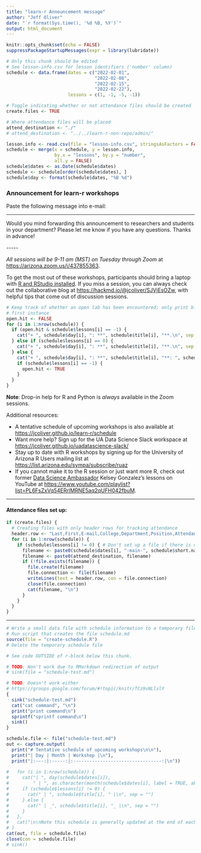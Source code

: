 ```yaml
---
title: "learn-r Announcement message"
author: "Jeff Oliver"
date: "`r format(Sys.time(), '%d %B, %Y')`"
output: html_document
---
```


```r
knitr::opts_chunk$set(echo = FALSE)
suppressPackageStartupMessages(expr = library(lubridate))
```

```r
# Only this chunk should be edited
# See lesson-info.csv for lesson identifiers ('number' column)
schedule <- data.frame(dates = c("2022-02-01",
                                 "2022-02-08",
                                 "2022-02-15",
                                 "2022-02-22"),
                       lessons = c(1, -1, -5, -1))

# Toggle indicating whether or not attendance files should be created
create.files <- TRUE

# Where attendance files will be placed
attend_destination <- "./"
# attend_destination <- "../../learn-r-non-repo/admin/"

```

```r
lesson.info <- read.csv(file = "lesson-info.csv", stringsAsFactors = FALSE)
schedule <- merge(x = schedule, y = lesson.info, 
                  by.x = "lessons", by.y = "number",
                  all.y = FALSE)
schedule$dates <- as.Date(schedule$dates)
schedule <- schedule[order(schedule$dates), ]
schedule$day <- format(schedule$dates, "%B %d")
```

### Announcement for learn-r workshops
Paste the following message into e-mail:

***

Would you mind forwarding this announcement to researchers and students in your department? Please let me know if you have any questions. Thanks in advance!

\-\-\-\-\-

<!--
_All sessions will be 9-11 am on Tuesday in the Data Studios of the [Main Library](https://new.library.arizona.edu/visit/spaces/data-studio)_. 
-->
<!--
_All sessions will be 9-11 am (MST) on Tuesday_. Sessions will be offered in 
hybrid format: we will be in the Data Studios of the [Main Library](https://new.library.arizona.edu/visit/spaces/data-studio) 
and running a concurrent Zoom session at [https://arizona.zoom.us/j/437855363](https://arizona.zoom.us/j/437855363).
-->
_All sessions will be 9-11 am (MST) on Tuesday through Zoom_ at  [https://arizona.zoom.us/j/437855363](https://arizona.zoom.us/j/437855363). 

To get the most out of these workshops, participants should bring a laptop with 
[R and RStudio installed](https://jcoliver.github.io/learn-r/000-setup-instructions.html). 
If you miss a session, you can always check out the collaborative blog at
[https://hackmd.io/@jcoliver/SJVjEsOZw](https://hackmd.io/@jcoliver/SJVjEsOZw), 
with helpful tips that come out of discussion sessions.

```r
# Keep track of whether an open lab has been encountered; only print blurb for 
# first instance
open.hit <- FALSE
for (i in 1:nrow(schedule)) {
  if (open.hit & schedule$lessons[i] == -1) {
    cat("+ ", schedule$day[i], ": **", schedule$title[i], "**.\n", sep = "")
  } else if (schedule$lessons[i] == 0) {
    cat("+ ", schedule$day[i], ": **", schedule$title[i], "**.\n", sep = "")
  } else {
    cat("+ ", schedule$day[i], ": **", schedule$title[i], "**: ", schedule$blurb[i], "\n", sep = "")
    if (schedule$lessons[i] == -1) {
      open.hit <- TRUE
    }
  }
}
```

**Note**: Drop-in help for R and Python is _always_ available in the Zoom 
sessions.

Additional resources:

+ A tentative schedule of upcoming workshops is also available at
[https://jcoliver.github.io/learn-r/schedule](https://jcoliver.github.io/learn-r/schedule)
+ Want more help? Sign up for the UA Data Science Slack workspace at
[https://jcoliver.github.io/uadatascience-slack/](https://jcoliver.github.io/uadatascience-slack/)
+ Stay up to date with R workshops by signing up for the University of Arizona 
R Users mailing list at
[https://list.arizona.edu/sympa/subscribe/ruaz](https://list.arizona.edu/sympa/subscribe/ruaz)
+ If you cannot make it to the R session or just want more R, check out former 
[Data Science Ambassador](http://datascience.arizona.edu/ambassadors) Kelsey 
Gonzalez's lessons on YouTube at
[https://www.youtube.com/playlist?list=PL6FsZxVq54ERrlMRNE5aq2qUFH042fbuM](https://www.youtube.com/playlist?list=PL6FsZxVq54ERrlMRNE5aq2qUFH042fbuM).

***

#### Attendance files set up:
```r
if (create.files) {
  # Creating files with only header rows for tracking attendance
  header.row <- "Last,First,E-mail,College,Department,Position,Attendance"
  for (i in 1:nrow(schedule)) {
    if (schedule$lessons[i] != 0) { # Don't set up a file if there is no lesson
      filename <- paste0(schedule$dates[i], "-main-", schedule$short.name[i], "-attendance.csv")
      filename <- paste0(attend_destination, filename)
      if (!file.exists(filename)) {
        file.create(filename)
        file.connection <- file(filename)
        writeLines(text = header.row, con = file.connection)
        close(file.connection)
        cat(filename, "\n")
      }
    }
  }
}
```

***

<!-- still to do -->
```r

# Write a small data file with schedule information to a temporary file
# Run script that creates the file schedule.md
source(file = "create-schedule.R")
# Delete the temporary schedule file

# See code OUTSIDE of r-block below this chunk.

# TODO: Won't work due to RMarkdown redirection of output
# sink(file = "schedule-test.md")

# TODO: Doesn't work either
# https://groups.google.com/forum/#!topic/knitr/TCz9vNLlslY
{
  sink("schedule-test.md")
  cat("cat command", "\n")
  print("print command\n")
  sprintf("sprintf command\n")
  sink()
}

schedule.file <- file("schedule-test.md")
out <- capture.output(
  print("# Tentative schedule of upcoming workshops\n\n"), 
  print("| Day | Month | Workshop |\n"), 
  print("|:---:|:-----:|:---------------------------------:|\n"))
  
#   for (i in 1:nrow(schedule)) {
#     cat("| ", day(schedule$dates[i]), 
#         " | ", as.character(month(schedule$dates[i], label = TRUE, abbr = TRUE)), sep = "")
#     if (schedule$lessons[i] != 0) {
#       cat(" | ", schedule$title[i], " |\n", sep = "")
#     } else {
#       cat(" | _", schedule$title[i], "_ |\n", sep = "")
#     }
#   },
#   cat("\n\nNote this schedule is generally updated at the end of each month. If you have questions about the schedule, or are interested in learning about a particular topic in R, contact Jeff Oliver at [jcoliver@email.arizona.edu](mailto:jcoliver@email.arizona.edu?subject=R%20workshop%20inquiry).")
# )
cat(out, file = schedule.file)
close(con = schedule.file)
# sink()  
```

